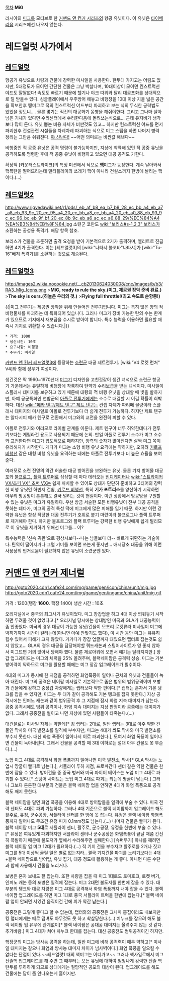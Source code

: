 [[목차]]
'''MiG'''

러시아의 [[미그]]를 모티브로 한 [[커맨드 앤 컨커 시리즈]]의 항공 유닛이다.
이 유닛은 [[타이베리움]] 시리즈에선 나오지 않는다.
= 레드얼럿 사가에서 =
== [[레드얼럿]] ==
항공기 유닛으로 차량과 건물에 강력한 미사일을 사용한다. 한두대 가지고는 어림도 없지만, 5대정도가 모이면 간단한 건물은 그냥 박살나며, 10대이상이 모이면 컨스트럭션 야드도 얄짤없다! 속도도 빠르기 때문에 헬기나 야크 따위와 달리 대공포화를 상대적으로 덜 받을수 있다. 싱글플레이에서 우주방어 해놓고 비행장을 10대 이상 지을 넓은 공간을 확보한후 땡미그로 적의 컨스트럭션 야드부터 파괴하고 보는 식의 무식한 공략법도 있었을 정도니.... 물론 몇기는 적진의 대공화기 몸빵을 해줘야한다. 그리고 그나마 살아남은 기체가 있다면 수리센터에서 수리한다음에 돌려쓰는식으로... 근데 유지비가 생각보다 많이 든다. 유닛 뽑는 비용 자체가 비싼것도 있고... 하지만 컨스트럭션 야드를 먼저 파괴한후 건설관련 시설들을 차례차례 파괴하는 식으로 미그 스팸을 하면 나머지 병력 정리는 그만큼 쉬워진다. [[야 신난다!]] ~~어떤 의미로는 비싼값 해낸다~~

비행중인 적 공중 유닛은 공격 명령이 불가능하지만, 지상에 착륙해 있던 적 공중 유닛을 공격하도록 명령한 후에 적 공중 유닛이 비행하고 있으면 대공 공격도 가한다.

확장팩 [카운터스트라이크]의 특정 미션에서 적으로 '''[[핵]]'''미그가 등장한다. 계속 날아와서 핵폭탄을 떨어뜨리는데 멀티플레이의 쓰레기 핵이 아니라 건설소까지 한방에 날리는 핵이다.(...)
== [[레드얼럿2]] ==
http://www.rigvedawiki.net/r1/pds/_eb_af_b8_ea_b7_b8_28_ec_bb_a4_eb_a7_a8_eb_93_9c_20_ec_95_a4_20_ec_bb_a8_ec_bb_a4_20_eb_a0_88_eb_93_9c_ec_96_bc_eb_9f_bf_20_ec_8b_9c_eb_a6_ac_ec_a6_88_29/%EC%84%A4%EA%B3%84%EB%8F%84.jpg
소련군 코만도 [[wiki:"보리스#s-1.2.3" 보리스]]가 소환하는 공성용 폭격기. 해당 항목 참조.

보리스가 건물을 조준하면 출격 요청을 받아 기본적으로 2기가 출격하며, 엘리트로 진급하면 4기가 출격한다. 이는 [레드얼럿3]의 [wiki:"나타샤 볼코바"나타샤]가 [wiki:"Tu-16"베져 폭격기]를 소환하는 것으로 계승된다.
== [[레드얼럿3]] ==
http://images2.wikia.nocookie.net/__cb20130624030008/cnc/images/b/b3/RA3_Mig_Icons.png
>'''MiG, ready to rule the sky.(미그, 제공권 장악 준비 완료.)'''
>'''The sky is ours.(하늘은 우리의 것.)'''
>'''Flying full throttle!(최고 속도로 순항중!)'''

{{{#!html
<iframe width="480" height="385" src="//www.youtube.com/embed/ZBWfhicvc9Y" frameborder="0" allowfullscreen></iframe>
}}} 
{{|미그 전투기는 제공권 장악을 위해 만들어진 전투기입니다. 미그는 특히 많은 양의 적 비행물체를 파괴하는 데 특화되어 있습니다. 그러나 미그가 장비 가능한 탄의 수는 한계가 있으므로 기지에서 재보급을 수시로 받아야 합니다. 특수 능력을 이용하면 필요할 때 즉시 기지로 귀환할 수 있습니다.|}}


 * 가격: 1000
 * 생산시간: 10초
 * 요구사항: 비행장
 * 주무기: 미사일

[[커맨드 앤 컨커 레드얼럿3]]에 등장하는 [[소련군]] 대공 제트전투기. [wiki:"V4 로켓 런처" V4]와 함께 성우가 여성이다.

생긴것은 딱 1960~1970년대 [[미그기]] 디자인을 고친것같이 생긴 녀석으로 소련군 항공기 가운데서는 유일하게 비행장에 착륙하여 탄약과 수리보급을 받는 녀석이다. 미사일이 스플레시 데미지를 보유하고 있기 때문에 대량의 적 비행 유닛을 상대할 때 빛을 발하지만, 아예 공군특화인 연합군의 [[아폴로 전투기]]에게는 소수로 대결할 시 이길 확률이 희박하다. 대신 [[wiki:"메카 텐구/제트 텐구" 제트 텐구]]는 컨셉 자체가 파리떼 물량이라 스플래시 대미지의 미사일로 아폴로 전투기보다 더 쉽게 전투가 가능하다. 하지만 제트 텐구는 알다시피 메카 텐구로 전환해서 미그와의 교전을 완전히 피할 수 있다.

아폴로 전투기와 여러모로 라이벌 관계를 이룬다. 제트 텐구야 너무 허약한데다가 전투기보다는 게릴라전 용도로 사용되기 때문에 논외. 만일 아폴로 전투기 소수가 미그 소수와 교전한다면 미그가 압도적으로 패하지만, 양측의 숫자가 많아진다면 살짝 미그 쪽이 유리해지기 시작한다. 게다가 미그는 소형 비행 유닛 요격에는 약하지만, 오히려 [[키로프 비행선]] 같은 대형 비행 유닛을 요격하는 데에는 아폴로 전투기보다 더 높은 효율을 보여준다.

여러모로 소련 진영의 약간 허술한 대공 방어진을 보완하는 유닛. 물론 기지 방어물 대공포와 [[불프로그]], [[플랙 트루퍼]]로 심심할 때 마다 테러오는 [[빈디케이터]]나 [[wiki:"스트라이커 VX/초퍼 VX" 초퍼 VX]]는 쉽게 처치할 수 있어도 상대가 단단히 준비하고 3티어의 강력한 비행 유닛인 하빈저 건쉽, [[키로프 비행선]], 특히 '''기가 포트리스'''를 양산하기 시작하면 아무리 방공망이 튼튼해도 결국 털리는 것이 현실이다. 이런 상황에서 방공망을 구원할 수 있는 유닛은 미그가 유일하다. 우선 방금 서술한 모든 비행유닛이 전부 대공 공격을 못하는 데다가, 미그의 공격 특성 덕에 미그에게 많은 피해를 입기 때문. 하지만 이런 강력한 유닛은 항상 적당한 대공 전투기가 호위로 붙기 마련이라 불프로그나 플랙 트루퍼로 제거해야 한다. 하지만 불프로그와 플랙 트루퍼는 강력한 비행 유닛에게 쉽게 털리므로 이 유닛을 제거하기 위해선 미그를... 어?

특수능력은 '신속 귀환'으로 평상시보다--나는 남들보다 더-- 빠르게 귀환하는 기술이다. 탄약이 떨어지거나 그럴 기미를 보이면 쓰는게 좋지만... 애시당초 대공을 위해 이런 사용상의 번거로움이 필요하지 않은 유닛이 소련군엔 있다.
= [[커맨드 앤 컨커 제너럴]] =
http://goto2020.cdn1.cafe24.com/img/game/gen/icon/china/unit/mig.jpg http://goto2020.cdn1.cafe24.com/img/game/gen/ingame/china/unit/mig.gif

가격 : 1200(탱장 '''1600'''. 핵장 1400)
생산 시간 : 10초

오리지널에서 중국의 최고사기 유닛이었다. 미그 장갑업글 하고 4대 이상 띄워놓기 시작하면 두려울 것이 없었다고.[* 오리지널 당시에는 상대방인 미국과 GLA가 대공능력이 좀 안좋았다. 미국의 경우 대공이 가능한 유닛/건물이 모조리 로켓류라 미사일이 미그에 박히기까지 시간이 걸리는데(아니면 아예 안맞기도 했다), 이 시간 동안 미그는 유유히 튈수 있어서 피해가 크지 않았다. 거기다가 장갑 업글까지 돼있으면 랩터로 잡는것도 쉽지 않았고... GLA의 경우 대공을 담당해야할 쿼드캐논과 스팅어사이트가 영 좋지 않아서 미그뜨면 거의 앉아서 당해야 했다. 물론 제로아워에 오면서 얘기는 달라지지만.]
장갑 업그레이드는 미그의 체력을 25% 올려주며, 블랙네이팜은 공격력 상승. 미그는 기본 방어력이 약하므로 미그를 활용할 때에는 미그 장갑 업그레이드가 필수이다. 

4대의 미그가 동시에 한 지점을 공격하면 화염폭풍이 일어나 근처의 유닛과 건물들이 녹아 내린다. 미그의 공격은 네이팜 미사일로 기본적으로 좁은 범위의 범위공격이며 보병과 건물에게 강하고 중장갑 차량에게는 랩터보다 약한 편이다.[* 랩터는 혼자서 기본 탱크를 잡을 수 있지만, 미그는 두 대가 같이 공격해도 기본 탱크를 잡지 못한다.] 지상 공격시에는 인퍼노 캐논과 같이 범위공격 후 그 지점에 잠시 화염 지속 대미지가 남는다. 공중 공격시에도 범위 공격이나, 화염 지속 대미지는 지상 판정이라 공중에는 대미지가 없다. 그래서 공중전을 벌이고 나면 지상에 있던 사람들이 타죽는다.(...) 

대건물로는 미사일 자체는 약한데[* 킹 랩터는 2대로, 일반 랩터는 3대로 아주 약한 건물인 막사와 미국 발전소를 일격에 부수지만, 미그는 4대가 쏴도 막사와 미국 발전소를 부수지 못한다. 대신 화염 폭풍이 일어나서 이로 파괴한다.], 모여서 화염 폭풍이 일어나면 건물이 녹아내린다. 그래서 건물을 공격할 때 3대 이하로는 절대 아무 건물도 못 부순다.(...) 

노업 미그 4대로 공격해서 화염 폭풍까지 일어나면 미국 발전소, 막사[* GLA 막사는 노업시 땅굴이 빨피로 남는다.], 서플라이 투하 지점, 프로파간다 센터 같은 약한 건물은 한 번에 잡을 수 있다. 방어건물 중 중국 벙커와 미국 파이어 베이스는 노업 미그 4대로 파괴할 수 있다.[* 스팅어 사이트는 노업 미그 4대로 파괴는 되는데 땅굴이 남는다.] 그러나 그보다 튼튼한 대부분의 건물은 블랙 네이팜 업을 안하면 4대가 화염 폭풍으로 공격해도 깨지 못한다. 

블랙 네이팜을 달면 화염 폭풍을 이용해 4대로 방어탑들을 일격에 부술 수 있다. 미국 전략 센터도 4대로 파괴 가능하다. 그러나 4대 기준으로 블랙 네이팜까지 업그레이드 해도 활주로, 유정, 군수공장, 서플라이 센터를 한 방에 못 잡는다. 유정은 블랙 네이팜 화염폭풍까지 일어나도 무조건 유정 피가 0.1mm정도 남는다.(...) 나머지 건물은 빨피가 된다. 블랙 네이팜 미그 '''5대'''로 서플라이 센터, 활주로, 군수공장, 유정을 한번에 부술 수 있다.[* 유정은 여유있게 파괴하지만 서플라이 센터나 군수공장은 화염폭풍이 끝날 때쯤 간신히 폭발하기 때문에 불도저가 옆에서 수리해주면 실패한다.] [슈퍼무기] 하나를 깨려면 블랙 네이팜 업 미그 12대가 필요하다.(...) 적 기지 건물 부수자고 활주로를 2개나 짓고 미그를 5대 이상씩 굴릴 일은 별로 없는지라.. 결국 기지건물 파괴를 노리기보다는 4대+블랙 네이팜으로 방어탑, 유닛 잡기, 대공 정도에 활용하는 게 좋다. 아니면 다른 수단과 함께 사용해서 건물을 노리거나. 

보병은 혼자 보내도 잘 잡는다. 또한 차량을 잡을 때 미그 1대로도 토마호크, 로켓 버기, 인퍼노 캐논 등의 포병은 일격에 잡는다. 미그 2대면 불도저를 한번에 잡을 수 있다. 대부분의 탱크와 대공 차량은 미그 4대로 공격해서 화염 폭풍까지 내야 잡을 수 있다. 블랙 네이팜 업그레이드를 하면 미그 1대로 중국 서플라이 트럭을 한번에 잡는다.[* 블랙 네이팜 업이 안되면 서있건 움직이건 간에 피가 약간 남는다.] 

공중전은 그렇게 좋다고 할 수 없는데, 랩터와의 공중전은 그나마 흠집이라도 내보지만 킹 랩터에게는 떼로 덤벼도 아무것도 못 하고 학살당한다.(...) 치누크를 잡으려 해도 블랙 네이팜 업 유무에 관계없이[* 블랙 네이팜은 공대공 대미지는 올려주지 않는 것 같다. 추가바람.] 미그 4대가 쳐야 치누크 한대를 잡는다. 대신 공중전도 범위공격이긴 하지만.

핵장군의 미그는 방사능 공격을 하는데, 일반 미그에 비해 공격력이 매우 약하고[* 미사일 대미지는 같으나 화염과 방사능 대미지 차이가 넘사벽이다.] 화염 폭풍을 일으킬 수 없다는 단점이 있다.~~레드얼럿1 때의 핵미그는 어디가고~~ 그러나 핵사일로에서 미그 전술핵 업그레이드를 해 주면 그 때부터는 모든 유닛에 대하여 엄청나게 강력한 전술 핵 탄두를 투하하게 되므로 상대에게는 절망적인 공포의 대상이 된다. 업그레이드를 해도 건물에는 답이 좀 안나오는게 흠이지만.

